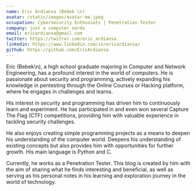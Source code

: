 ```yaml
---
name: Eric Ardiansa (Bebek \n)
avatar: /static/images/avatar-me.jpeg
occupation: CyberSecurity Enthusiats | Penetration Tester
company: just a computer nerds
email: ericardiansa@gmail.com
twitter: https://twitter.com/eric_ardiansa
linkedin: https://www.linkedin.com/in/ericardiansa/
github: https://github.com/EricArdiansa
---
```


Eric (Bebek\n), a high school graduate majoring in Computer and Network Engineering, has a profound interest in the world of computers. He is passionate about security and programming, actively expanding his knowledge in pentesting through the Online Courses or Hacking platform, where he engages in challenges and learns.

His interest in security and programming has driven him to continuously learn and experiment. He has participated in and even won several Capture The Flag (CTF) competitions, providing him with valuable experience in tackling security challenges.

He also enjoys creating simple programming projects as a means to deepen his understanding of the computer world. Deepens his understanding of existing concepts but also provides him with opportunities for further growth. His main language is Python and C.

Currently, he works as a Penetration Tester. This blog is created by him with the aim of sharing what he finds interesting and beneficial, as well as serving as his personal notes in his learning and exploration journey in the world of technology.